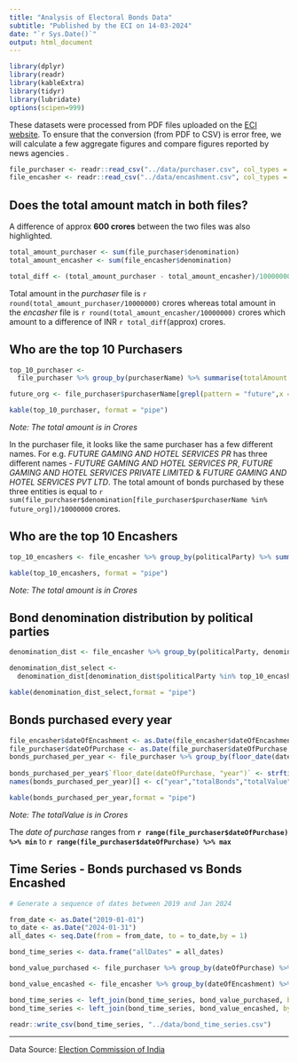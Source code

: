 ```yaml
---
title: "Analysis of Electoral Bonds Data"
subtitle: "Published by the ECI on 14-03-2024"
date: "`r Sys.Date()`"
output: html_document
---
```


```r
library(dplyr)
library(readr)
library(kableExtra)
library(tidyr)
library(lubridate)
options(scipen=999)
```

These datasets were processed from PDF files uploaded on the [ECI website](https://www.eci.gov.in/disclosure-of-electoral-bonds). To ensure that the conversion (from PDF to CSV) is error free, we will calculate a few aggregate figures and compare figures reported by news agencies .

```r

file_purchaser <- readr::read_csv("../data/purchaser.csv", col_types = cols())
file_encasher <- readr::read_csv("../data/encashment.csv", col_types = cols())

```


## Does the total amount match in both files?

A difference of approx **600 crores** between the two files was also highlighted. 

```r

total_amount_purchaser <- sum(file_purchaser$denomination)
total_amount_encasher <- sum(file_encasher$denomination)

total_diff <- (total_amount_purchaser - total_amount_encasher)/10000000
```

Total amount in the _purchaser_ file is `r round(total_amount_purchaser/10000000)` crores whereas total amount in the _encasher_ file is `r round(total_amount_encasher/10000000)` crores which amount to a difference of INR `r total_diff`(approx) crores.

## Who are the top 10 Purchasers

```r
top_10_purchaser <-
  file_purchaser %>% group_by(purchaserName) %>% summarise(totalAmount = round(sum(denomination)/10000000)) %>% arrange(desc(totalAmount)) %>% head(10)

future_org <- file_purchaser$purchaserName[grepl(pattern = "future",x = file_purchaser$purchaserName,ignore.case = TRUE)] %>% unique()

kable(top_10_purchaser, format = "pipe")
```
_Note: The total amount is in Crores_

In the purchaser file, it looks like the same purchaser has a few different names. 
For e.g. _FUTURE GAMING AND HOTEL SERVICES PR_ has three different names - _FUTURE GAMING AND HOTEL SERVICES PR_, _FUTURE GAMING AND HOTEL SERVICES PRIVATE LIMITED_ & _FUTURE GAMING AND HOTEL SERVICES PVT LTD_. The total amount of bonds purchased by these three entities is equal to `r sum(file_purchaser$denomination[file_purchaser$purchaserName %in% future_org])/10000000` crores.


## Who are the top 10 Encashers

```r
top_10_encashers <- file_encasher %>% group_by(politicalParty) %>% summarise(totalAmount = round(sum(denomination)/10000000)) %>% arrange(desc(totalAmount)) %>% head(10)

kable(top_10_encashers, format = "pipe")

```

_Note: The total amount is in Crores_


## Bond denomination distribution by political parties

```r

denomination_dist <- file_encasher %>% group_by(politicalParty, denomination) %>% summarise(totalBonds=n()) %>% pivot_wider(names_from = denomination,values_from = totalBonds) %>% mutate(totalBonds = rowSums(across(where(is.numeric)),na.rm=TRUE))

denomination_dist_select <-
  denomination_dist[denomination_dist$politicalParty %in% top_10_encashers$politicalParty, ] %>% arrange(desc(totalBonds)) %>% head(5)

kable(denomination_dist_select,format = "pipe")

```

## Bonds purchased every year

```r

file_encasher$dateOfEncashment <- as.Date(file_encasher$dateOfEncashment,format = "%d/%b/%Y")
file_purchaser$dateOfPurchase <- as.Date(file_purchaser$dateOfPurchase,format = "%d/%b/%Y")
bonds_purchased_per_year <- file_purchaser %>% group_by(floor_date(dateOfPurchase,"year")) %>% summarise(totalBonds = n(),
                                                                                                         totalValue = round(sum(denomination)/10000000))
bonds_purchased_per_year$`floor_date(dateOfPurchase, "year")` <- strftime(bonds_purchased_per_year$`floor_date(dateOfPurchase, "year")`,"%Y")
names(bonds_purchased_per_year)[] <- c("year","totalBonds","totalValue")

kable(bonds_purchased_per_year,format = "pipe")

```

_Note: The totalValue is in Crores_

The _date of purchase_ ranges from **`r range(file_purchaser$dateOfPurchase) %>% min`** to **`r range(file_purchaser$dateOfPurchase) %>% max`**

## Time Series - Bonds purchased vs Bonds Encashed

```r

# Generate a sequence of dates between 2019 and Jan 2024

from_date <- as.Date("2019-01-01")
to_date <- as.Date("2024-01-31")
all_dates <- seq.Date(from = from_date, to = to_date,by = 1)

bond_time_series <- data.frame("allDates" = all_dates)

bond_value_purchased <- file_purchaser %>% group_by(dateOfPurchase) %>% summarise(valuePurchased = round(sum(denomination)/10000000))

bond_value_encashed <- file_encasher %>% group_by(dateOfEncashment) %>% summarise(valueEncashed = round(sum(denomination)/10000000))

bond_time_series <- left_join(bond_time_series, bond_value_purchased, by=c("allDates"="dateOfPurchase"))
bond_time_series <- left_join(bond_time_series, bond_value_encashed, by=c("allDates"="dateOfEncashment"))

readr::write_csv(bond_time_series, "../data/bond_time_series.csv")
```


---

Data Source: [Election Commission of India](https://www.eci.gov.in/disclosure-of-electoral-bonds)